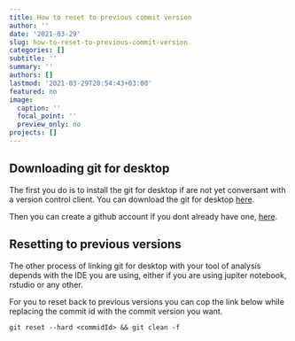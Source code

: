 ```yaml
---
title: How to reset to previous commit version
author: ''
date: '2021-03-29'
slug: how-to-reset-to-previous-commit-version
categories: []
subtitle: ''
summary: ''
authors: []
lastmod: '2021-03-29T20:54:43+03:00'
featured: no
image:
  caption: ''
  focal_point: ''
  preview_only: no
projects: []
---
```


## Downloading git for desktop

The first you do is to install the git for desktop if are not yet conversant with a version control client. You can download the git for desktop [here](https://git-scm.com/downloads).

Then you can create a github account if you dont already have one, [here](https://github.com/). 

## Resetting to previous versions

The other process of linking git for desktop with your tool of analysis depends with the IDE you are using, either if you are using jupiter notebook, rstudio or any other.

For you to reset back to previous versions you can cop the link below while replacing the commit id with the commit version you want.

```
git reset --hard <commidId> && git clean -f
```
